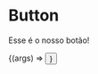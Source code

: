 
<Meta title="Components/Button" component={Button} />

# Button

Esse é o nosso botão!

<ArgsTable of={Button} />

<Canvas>
  <Story
    name="Button"
    args={{
      ...Button.defaultProps,
      label: 'Label do Botão'
    }}
  >
    {(args) => <Button {...args} />}
  </Story>
</Canvas>
